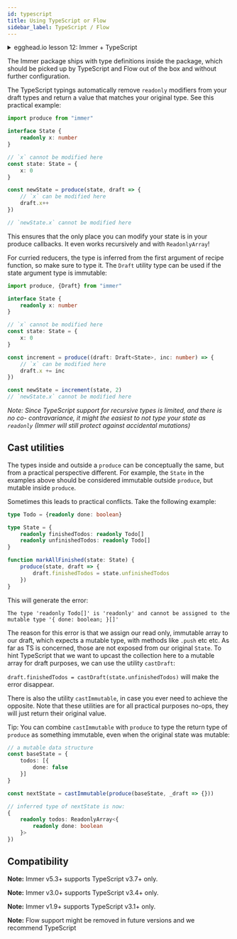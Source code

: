 ```yaml
---
id: typescript
title: Using TypeScript or Flow
sidebar_label: TypeScript / Flow
---
```


<center>
	<div
		data-ea-publisher="immerjs"
		data-ea-type="image"
		className="horizontal bordered"
	></div>
</center>
<details>
	<summary className="egghead-summary">
		egghead.io lesson 12: Immer + TypeScript
	</summary>
	<br />
	<div>
		<iframe
			width="760"
			height="427"
			scrolling="no"
			src="https://egghead.io/lessons/react-type-immutable-immer-data-with-typescript/embed"
		></iframe>
	</div>
	<a
		className="egghead-link"
		href="https://egghead.io/lessons/react-type-immutable-immer-data-with-typescript"
	>
		Hosted on egghead.io
	</a>
</details>

The Immer package ships with type definitions inside the package, which should be picked up by TypeScript and Flow out of the box and without further configuration.

The TypeScript typings automatically remove `readonly` modifiers from your draft types and return a value that matches your original type. See this practical example:

```ts
import produce from "immer"

interface State {
	readonly x: number
}

// `x` cannot be modified here
const state: State = {
	x: 0
}

const newState = produce(state, draft => {
	// `x` can be modified here
	draft.x++
})

// `newState.x` cannot be modified here
```

This ensures that the only place you can modify your state is in your produce callbacks. It even works recursively and with `ReadonlyArray`!

For curried reducers, the type is inferred from the first argument of recipe function, so make sure to type it. The `Draft` utility type can be used if the state argument type is immutable:

```ts
import produce, {Draft} from "immer"

interface State {
	readonly x: number
}

// `x` cannot be modified here
const state: State = {
	x: 0
}

const increment = produce((draft: Draft<State>, inc: number) => {
	// `x` can be modified here
	draft.x += inc
})

const newState = increment(state, 2)
// `newState.x` cannot be modified here
```

_Note: Since TypeScript support for recursive types is limited, and there is no co- contravariance, it might the easiest to not type your state as `readonly` (Immer will still protect against accidental mutations)_

## Cast utilities

The types inside and outside a `produce` can be conceptually the same, but from a practical perspective different. For example, the `State` in the examples above should be considered immutable outside `produce`, but mutable inside `produce`.

Sometimes this leads to practical conflicts. Take the following example:

```typescript
type Todo = {readonly done: boolean}

type State = {
	readonly finishedTodos: readonly Todo[]
	readonly unfinishedTodos: readonly Todo[]
}

function markAllFinished(state: State) {
	produce(state, draft => {
		draft.finishedTodos = state.unfinishedTodos
	})
}
```

This will generate the error:

```
The type 'readonly Todo[]' is 'readonly' and cannot be assigned to the mutable type '{ done: boolean; }[]'
```

The reason for this error is that we assign our read only, immutable array to our draft, which expects a mutable type, with methods like `.push` etc etc. As far as TS is concerned, those are not exposed from our original `State`. To hint TypeScript that we want to upcast the collection here to a mutable array for draft purposes, we can use the utility `castDraft`:

`draft.finishedTodos = castDraft(state.unfinishedTodos)` will make the error disappear.

There is also the utility `castImmutable`, in case you ever need to achieve the opposite. Note that these utilities are for all practical purposes no-ops, they will just return their original value.

Tip: You can combine `castImmutable` with `produce` to type the return type of `produce` as something immutable, even when the original state was mutable:

```typescript
// a mutable data structure
const baseState = {
	todos: [{
		done: false
	}]
}

const nextState = castImmutable(produce(baseState, _draft => {}))

// inferred type of nextState is now:
{
	readonly todos: ReadonlyArray<{
		readonly done: boolean
	}>
})
```

## Compatibility

**Note:** Immer v5.3+ supports TypeScript v3.7+ only.

**Note:** Immer v3.0+ supports TypeScript v3.4+ only.

**Note:** Immer v1.9+ supports TypeScript v3.1+ only.

**Note:** Flow support might be removed in future versions and we recommend TypeScript
